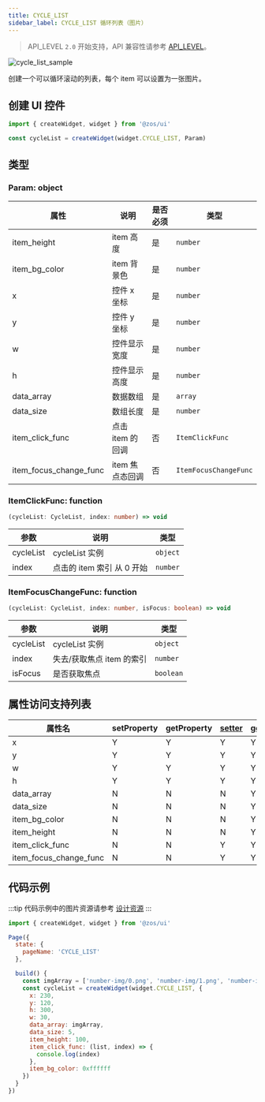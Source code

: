 ```yaml
---
title: CYCLE_LIST
sidebar_label: CYCLE_LIST 循环列表（图片）
---
```


> API_LEVEL `2.0` 开始支持，API 兼容性请参考 [API_LEVEL](../../../../../guides/framework/device/compatibility.md)。

![cycle_list_sample](/img/api/cycle_list_sample.jpg)

创建一个可以循环滚动的列表，每个 item 可以设置为一张图片。

## 创建 UI 控件

```js
import { createWidget, widget } from '@zos/ui'

const cycleList = createWidget(widget.CYCLE_LIST, Param)
```

## 类型

### Param: object

| 属性          | 说明              | 是否必须 | 类型            |
| --------------- | ----------------- | -------- | --------------- |
| item_height     | item 高度         | 是       | `number`        |
| item_bg_color   | item 背景色       | 是       | `number`        |
| x               | 控件 x 坐标 | 是       | `number`        |
| y               | 控件 y 坐标       | 是       | `number`        |
| w               | 控件显示宽度      | 是       | `number`        |
| h               | 控件显示高度      | 是       | `number`        |
| data_array      | 数据数组          | 是       | `array`         |
| data_size       | 数组长度          | 是       | `number`        |
| item_click_func | 点击 item 的回调  | 否       | `ItemClickFunc` |
| item_focus_change_func | item 焦点态回调  | 否       | `ItemFocusChangeFunc` |

### ItemClickFunc: function

```ts
(cycleList: CycleList, index: number) => void
```

| 参数      | 说明                       | 类型     |
| --------- | -------------------------- | -------- |
| cycleList | cycleList 实例             | `object` |
| index     | 点击的 item 索引 从 0 开始 | `number` |

### ItemFocusChangeFunc: function

```ts
(cycleList: CycleList, index: number, isFocus: boolean) => void
```

| 参数      | 说明                       | 类型     |
| --------- | -------------------------- | -------- |
| cycleList | cycleList 实例             | `object` |
| index     | 失去/获取焦点 item 的索引 | `number` |
| isFocus     | 是否获取焦点 | `boolean` |

## 属性访问支持列表

| 属性名                 | setProperty | getProperty | [setter](../gettersetter.mdx) | [getter](../gettersetter.mdx) |
|------------------------|-------------|-------------|-------------------------------|-------------------------------|
| x                     | Y           | Y           | Y                             | Y                             |
| y                     | Y           | Y           | Y                             | Y                             |
| w                     | Y           | Y           | Y                             | Y                             |
| h                     | Y           | Y           | Y                             | Y                             |
| data_array            | N           | N           | N                             | Y                             |
| data_size             | N           | N           | N                             | Y                             |
| item_bg_color         | N           | N           | N                             | Y                             |
| item_height           | N           | N           | N                             | Y                             |
| item_click_func       | N           | N           | Y                             | Y                             |
| item_focus_change_func | N           | N           | Y                             | Y                             |

## 代码示例

:::tip
代码示例中的图片资源请参考 [设计资源](../../../../related-resources/design-resources.mdx)
:::

```js
import { createWidget, widget } from '@zos/ui'

Page({
  state: {
    pageName: 'CYCLE_LIST'
  },

  build() {
    const imgArray = ['number-img/0.png', 'number-img/1.png', 'number-img/2.png', 'number-img/3.png', 'number-img/4.png']
    const cycleList = createWidget(widget.CYCLE_LIST, {
      x: 230,
      y: 120,
      h: 300,
      w: 30,
      data_array: imgArray,
      data_size: 5,
      item_height: 100,
      item_click_func: (list, index) => {
        console.log(index)
      },
      item_bg_color: 0xffffff
    })
  }
})
```
